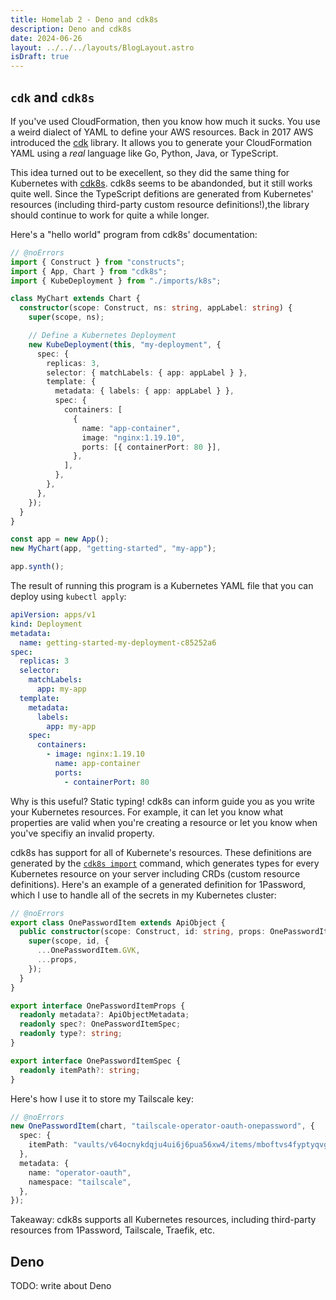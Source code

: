 ```yaml
---
title: Homelab 2 - Deno and cdk8s
description: Deno and cdk8s
date: 2024-06-26
layout: ../../../layouts/BlogLayout.astro
isDraft: true
---
```



## `cdk` and `cdk8s`

If you've used CloudFormation, then you know how much it sucks. You use a weird dialect of YAML to define your AWS resources. Back in 2017 AWS introduced the [cdk](https://github.com/aws/aws-cdk) library. It allows you to generate your CloudFormation YAML using a _real_ language like Go, Python, Java, or TypeScript.

This idea turned out to be execellent, so they did the same thing for Kubernetes with [cdk8s](https://cdk8s.io/). cdk8s seems to be abandonded, but it still works quite well. Since the TypeScript defitions are generated from Kubernetes' resources (including third-party custom resource definitions!),the library should continue to work for quite a while longer.

Here's a "hello world" program from cdk8s' documentation:

```typescript
// @noErrors
import { Construct } from "constructs";
import { App, Chart } from "cdk8s";
import { KubeDeployment } from "./imports/k8s";

class MyChart extends Chart {
  constructor(scope: Construct, ns: string, appLabel: string) {
    super(scope, ns);

    // Define a Kubernetes Deployment
    new KubeDeployment(this, "my-deployment", {
      spec: {
        replicas: 3,
        selector: { matchLabels: { app: appLabel } },
        template: {
          metadata: { labels: { app: appLabel } },
          spec: {
            containers: [
              {
                name: "app-container",
                image: "nginx:1.19.10",
                ports: [{ containerPort: 80 }],
              },
            ],
          },
        },
      },
    });
  }
}

const app = new App();
new MyChart(app, "getting-started", "my-app");

app.synth();
```

The result of running this program is a Kubernetes YAML file that you can deploy using `kubectl apply`:

```yaml
apiVersion: apps/v1
kind: Deployment
metadata:
  name: getting-started-my-deployment-c85252a6
spec:
  replicas: 3
  selector:
    matchLabels:
      app: my-app
  template:
    metadata:
      labels:
        app: my-app
    spec:
      containers:
        - image: nginx:1.19.10
          name: app-container
          ports:
            - containerPort: 80
```

Why is this useful? Static typing! cdk8s can inform guide you as you write your Kubernetes resources. For example, it can let you know what properties are valid when you're creating a resource or let you know when you've specifiy an invalid property.

<Dialog>
  <Socratic perspective="student">
    Surely Kubernetes has linters and IDE integrations for YAML to catch the same issues?
  </Socratic>
  <Socratic perspective="teacher">
    I'm sure that it does! In fact, I used one of these linters on my YAML output to catch additional misconfigurations.
    I was already familiar with cdk and TypeScript. I also just really like both of those technologies, so I chose to
    stick with them.
  </Socratic>
</Dialog>

cdk8s has support for all of Kubernete's resources. These definitions are generated by the [`cdk8s import`](https://cdk8s.io/docs/latest/cli/import/) command, which generates types for every Kubernetes resource on your server including CRDs (custom resource definitions). Here's an example of a generated definition for 1Password, which I use to handle all of the secrets in my Kubernetes cluster:

```typescript
// @noErrors
export class OnePasswordItem extends ApiObject {
  public constructor(scope: Construct, id: string, props: OnePasswordItemProps = {}) {
    super(scope, id, {
      ...OnePasswordItem.GVK,
      ...props,
    });
  }
}

export interface OnePasswordItemProps {
  readonly metadata?: ApiObjectMetadata;
  readonly spec?: OnePasswordItemSpec;
  readonly type?: string;
}

export interface OnePasswordItemSpec {
  readonly itemPath?: string;
}
```

Here's how I use it to store my Tailscale key:

```typescript
// @noErrors
new OnePasswordItem(chart, "tailscale-operator-oauth-onepassword", {
  spec: {
    itemPath: "vaults/v64ocnykdqju4ui6j6pua56xw4/items/mboftvs4fyptyqvg3anrfjy6vu",
  },
  metadata: {
    name: "operator-oauth",
    namespace: "tailscale",
  },
});
```

Takeaway: cdk8s supports all Kubernetes resources, including third-party resources from 1Password, Tailscale, Traefik, etc.

## Deno

TODO: write about Deno

